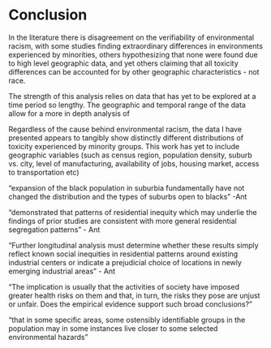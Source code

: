 # Conclusion {-}

In the literature there is disagreement on the verifiability of environmental racism, with some studies finding extraordinary differences in environments experienced by minorities, others hypothesizing that none were found due to high level geographic data, and yet others claiming that all toxicity differences can be accounted for by other geographic characteristics - not race.

The strength of this analysis relies on data that has yet to be explored at a time period so lengthy. The geographic and temporal range of the data allow for a more in depth analysis of 

Regardless of the cause behind environmental racism, the data I have presented appears to tangibly show distinctly different distributions of toxicity experienced by minority groups. This work has yet to include geographic variables (such as census region, population density, suburb vs. city, level of manufacturing, availability of jobs, housing market, access to transportation etc)

"expansion of the black population in suburbia fundamentally have not changed the distribution and the types of suburbs open to blacks" -Ant
 
 "demonstrated that patterns of residential inequity which may underlie the
 findings of prior studies are consistent with more general residential segregation patterns" - Ant
 
 "Further longitudinal analysis must determine whether these results simply reflect known social inequities in residential patterns around existing industrial centers or indicate a prejudicial choice of locations in newly emerging industrial areas" - Ant
 
 
"The implication is usually that the activities of society have imposed greater health risks on them and that, in turn, the risks they pose are unjust or unfair. Does the empirical evidence support such broad conclusions?"

"that in some specific
areas, some ostensibly identifiable groups in the population
may in some instances live closer to some selected
environmental hazards"